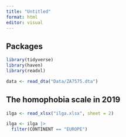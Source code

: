 ```yaml
---
title: "Untitled"
format: html
editor: visual
---
```


## Packages

```r
library(tidyverse)
library(haven)
library(readxl)
```

```r

data <- read_dta("Data/ZA7575.dta")

```

## The homophobia scale in 2019

```r

ilga <- read_xlsx("ilga.xlsx", sheet = 2)

ilga <- ilga |> 
  filter(CONTINENT == "EUROPE")
```
